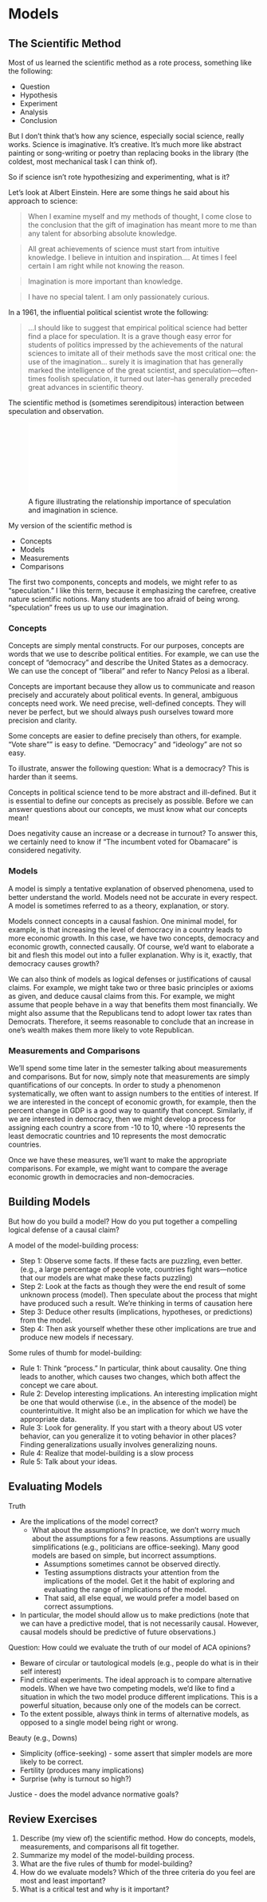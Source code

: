 # Models

## The Scientific Method

Most of us learned the scientific method as a rote process, something like the following:

- Question
- Hypothesis
- Experiment
- Analysis
- Conclusion

But I don't think that's how any science, especially social science, really works. Science is imaginative. It's creative. It's much more like abstract painting or song-writing or poetry than replacing books in the library (the coldest, most mechanical task I can think of).

So if science isn't rote hypothesizing and experimenting, what is it?

Let's look at Albert Einstein. Here are some things he said about his approach to science:

> When I examine myself and my methods of thought, I come close to the conclusion that the gift of imagination has meant more to me than any talent for absorbing absolute knowledge.

> All great achievements of science must start from intuitive knowledge. I believe in intuition and inspiration.... At times I feel certain I am right while not knowing the reason.

> Imagination is more important than knowledge.

> I have no special talent. I am only passionately curious.

In a 1961, the influential political scientist wrote the following: 

> ...I should like to suggest that empirical political science had better find a place for speculation. It is a grave though easy error for students of politics impressed by the achievements of the natural sciences to imitate all of their methods save the most critical one: the use of the imagination... surely it is imagination that has generally marked the intelligence of the great scientist, and speculation—often-times foolish speculation, it turned out later--has generally preceded great advances in scientific theory.

The scientific method is (sometimes serendipitous) interaction between speculation and observation. 

![A figure illustrating the relationship importance of speculation and imagination in science.](diagrams/speculation-observation.pdf)

My version of the scientific method is 

- Concepts
- Models
- Measurements
- Comparisons

The first two components, concepts and models, we might refer to as "speculation." I like this term, because it emphasizing the carefree, creative nature scientific notions. Many students are too afraid of being wrong. "speculation" frees us up to use our imagination.

### Concepts

Concepts are simply mental constructs. For our purposes, concepts are words that we use to describe political entities. For example, we can use the concept of "democracy" and describe the United States as a democracy. We can use the concept of "liberal" and refer to Nancy Pelosi as a liberal. 

Concepts are important because they allow us to communicate and reason precisely and accurately about political events. In general, ambiguous concepts need work. We need precise, well-defined concepts. They will never be perfect, but we should always push ourselves toward more precision and clarity.

Some concepts are easier to define precisely than others, for example. "Vote share"" is easy to define. "Democracy" and "ideology" are not so easy.

To illustrate, answer the following question: What is a democracy? This is harder than it seems.

Concepts in political science tend to be more abstract and ill-defined. But it is essential to define our concepts as precisely as possible. Before we can answer questions about our concepts, we must know what our concepts mean!

Does negativity cause an increase or a decrease in turnout? To answer this, we certainly need to know if "The incumbent voted for Obamacare" is considered negativity.

### Models

A model is simply a tentative explanation of observed phenomena, used to better understand the world. Models need not be accurate in every respect. A model is sometimes referred to as a theory, explanation, or story.

Models connect concepts in a causal fashion. One minimal model, for example, is that increasing the level of democracy in a country leads to more economic growth. In this case, we have two concepts, democracy and economic growth, connected causally. Of course, we'd want to elaborate a bit and flesh this model out into a fuller explanation. Why is it, exactly, that democracy causes growth?

We can also think of models as logical defenses or justifications of causal claims. For example, we might take two or three basic principles or axioms as given, and deduce causal claims from this. For example, we might assume that people behave in a way that benefits them most financially. We might also assume that the Republicans tend to adopt lower tax rates than Democrats. Therefore, it seems reasonable to conclude that an increase in one's wealth makes them more likely to vote Republican.

### Measurements and Comparisons

We'll spend some time later in the semester talking about measurements and comparisons. But for now, simply note that measurements are simply quantifications of our concepts. In order to study a phenomenon systematically, we often want to assign numbers to the entities of interest. If we are interested in the concept of economic growth, for example, then the percent change in GDP is a good way to quantify that concept. Similarly, if we are interested in democracy, then we might develop a process for assigning each country a score from -10 to 10, where -10 represents the least democratic countries and 10 represents the most democratic countries.

Once we have these measures, we'll want to make the appropriate comparisons. For example, we might want to compare the average economic growth in democracies and non-democracies.

## Building Models

But how do you build a model? How do you put together a compelling logical defense of a causal claim?

A model of the model-building process:

- Step 1: Observe some facts. If these facts are puzzling, even better. (e.g., a large percentage of people vote, countries fight wars—notice that our models are what make these facts puzzling) 
- Step 2: Look at the facts as though they were the end result of some unknown process (model). Then speculate about the process that might have produced such a result. We’re thinking in terms of causation here
- Step 3: Deduce other results (implications, hypotheses, or predictions) from the model.
- Step 4: Then ask yourself whether these other implications are true and produce new models if necessary.

Some rules of thumb for model-building:

- Rule 1: Think “process.” In particular, think about causality. One thing leads to another, which causes two changes, which both affect the concept we care about.
- Rule 2: Develop interesting implications. An interesting implication might be one that would otherwise (i.e., in the absence of the model) be counterintuitive. It might also be an implication for which we have the appropriate data.
- Rule 3: Look for generality. If you start with a theory about US voter behavior, can you generalize it to voting behavior in other places? Finding generalizations usually involves generalizing nouns.
- Rule 4: Realize that model-building is a slow process
- Rule 5: Talk about your ideas.

## Evaluating Models

Truth

- Are the implications of the model correct?
    - What about the assumptions? In practice, we don’t worry much about the assumptions for a few reasons.
Assumptions are usually simplifications (e.g., politicians are office-seeking). Many good models are based on simple, but incorrect assumptions.
        - Assumptions sometimes cannot be observed directly. 
        - Testing assumptions distracts your attention from the implications of the model. Get it the habit of exploring and evaluating the range of implications of the model.
        - That said, all else equal, we would prefer a model based on correct assumptions.
- In particular, the model should allow us to make predictions (note that we can have a predictive model, that is not necessarily causal. However, causal models should be predictive of future observations.)

Question: How could we evaluate the truth of our model of ACA opinions?

- Beware of circular or tautological models (e.g., people do what is in their self interest)
- Find critical experiments. The ideal approach is to compare alternative models. When we have two competing models, we’d like to find a situation in which the two model produce different implications. This is a powerful situation, because only one of the models can be correct.
- To the extent possible, always think in terms of alternative models, as opposed to a single model being right or wrong.

Beauty (e.g., Downs)

- Simplicity (office-seeking) - some assert that simpler models are more likely to be correct.
- Fertility (produces many implications)
- Surprise (why is turnout so high?)

Justice - does the model advance normative goals?

## Review Exercises

1. Describe (my view of) the scientific method. How do concepts, models, measurements, and comparisons all fit together.
1. Summarize my model of the model-building process.
1. What are the five rules of thumb for model-building?
1. How do we evaluate models? Which of the three criteria do you feel are most and least important?
1. What is a critical test and why is it important?
